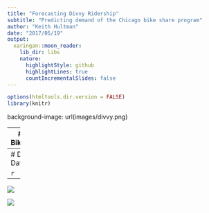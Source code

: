 ```yaml
---
title: "Forecasting Divvy Ridership"
subtitle: "Predicting demand of the Chicago bike share program"
author: "Keith Hultman"
date: "2017/05/19"
output:
  xaringan::moon_reader:
    lib_dir: libs
    nature:
      highlightStyle: github
      highlightLines: true
      countIncrementalSlides: false
---
```


```r
options(htmltools.dir.version = FALSE)
library(knitr)
```

background-image: url(images/divvy.png)



---
# Divvy Bikesharing 

* Divvy is the Chicago bike sharing program under the Chicago Dept of Transportation
* 6,000 bikes at 580 bike stations
* Daily and Annual passes include 30 minute time allotments for short commutes/rides

background-image: url(images/divvy_pay.jpg)

---
# Divvy Data



```r

```

---

![](images/fig1.png)


![](images/fig2.png)